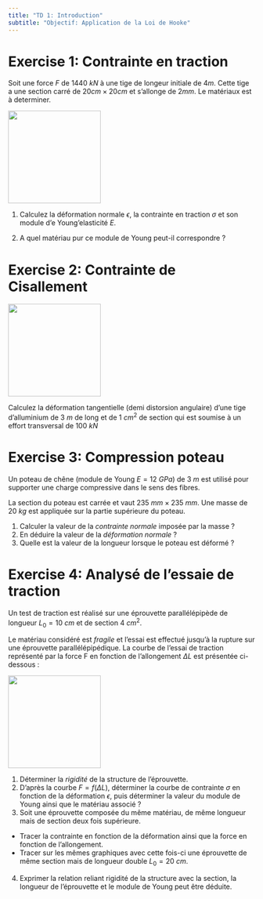 ```yaml
---
title: "TD 1: Introduction"
subtitle: "Objectif: Application de la Loi de Hooke"
---
```


\thispagestyle{fancy}

# Exercise 1: Contrainte en traction

Soit une force $F$ de 1440 $kN$ à une tige de longeur initiale de 4$m$.
Cette tige a une section carré de $20cm \times 20cm$ et s'allonge de $2mm$. 
Le matériaux est à determiner. 


:::: {layout="[ 40, 60 ]" layout-valign="center"}

::: {#first-column}
![](../assets/img/TD1/Ex1.png){width=5cm fig-align="center"}
:::

::: {#second-column}
1. Calculez la déformation normale $\epsilon$, la contrainte en traction $\sigma$ et son module d'e Young'elasticité $E$.

2. A quel matériau pur ce module de Young peut-il correspondre ?
:::
::::


# Exercise 2: Contrainte de Cisallement

:::: {layout="[ 40, 60 ]" layout-valign="center"}

::: {#first-column}
![](../assets/img/TD1/Ex2.png){width=5cm fig-align="center"}
:::

::: {#second-column}

Calculez la déformation tangentielle (demi distorsion angulaire) d'une tige d'alluminium de $3~m$ de long et de $1~cm^{2}$ de section qui est soumise à un effort transversal de $100~kN$

:::
::::



# Exercise 3: Compression poteau

Un poteau de chêne (module de Young $E= 12~GPa$) de $3~m$ est utilisé pour supporter une charge compressive dans le sens des fibres. 

La section du poteau est carrée et vaut $235~mm \times 235~mm$. 
Une masse de $20~kg$ est appliquée sur la partie supérieure du poteau.

1.	Calculer la valeur de la *contrainte normale* imposée par la masse ?
2.	En déduire la valeur de la *déformation normale* ?
3.	Quelle est la valeur de la longueur lorsque le poteau est déformé ?


# Exercise 4: Analysé de l'essaie de traction


Un test de traction est réalisé sur une éprouvette parallélépipède de longueur $L_{0}= 10~cm$ et de section $4~cm^{2}$. 


:::: {layout="[50, 50 ]" layout-valign="center"}

::: {#first-column}
Le matériau considéré est *fragile* et l’essai est effectué jusqu’à la rupture sur une éprouvette parallélépipédique. 
La courbe de l’essai de traction représenté par la force F en fonction de l’allongement $\Delta L$ est présentée ci-dessous :

:::

::: {#second-column}
![](../assets/img/TD1/Ex4.png){width=5cm fig-align="center"}
:::
::::


1.	Déterminer la *rigidité* de la structure de l’éprouvette.
2.	D’après la courbe $F=f(\Delta L)$, déterminer la courbe de contrainte $\sigma$ en fonction de la déformation $\epsilon$, puis déterminer la valeur du module de Young ainsi que le matériau associé ?
3.	Soit une éprouvette composée du même matériau, de même longueur mais de section deux fois supérieure. 
  - Tracer la contrainte en fonction de la déformation ainsi que la force en fonction de l’allongement. 
  - Tracer sur les mêmes graphiques avec cette fois-ci une éprouvette de même section mais de longueur double $L_{0}= 20~cm$.
4.	Exprimer la relation reliant rigidité de la structure avec la section, la longueur de l’éprouvette et le module de Young peut être déduite.

